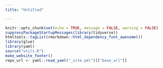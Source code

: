 ---
title: "Untitled"

---

```{r include=FALSE}
knitr::opts_chunk$set(echo = TRUE, message = FALSE, warning = FALSE)
suppressPackageStartupMessages(library(tidyverse))
htmltools::tagList(rmarkdown::html_dependency_font_awesome())
library(glue)
library(yaml)
source("utils.R")
make_website_footer()
repo_url <- yaml::read_yaml("_site.yml")[["base_url"]]

```